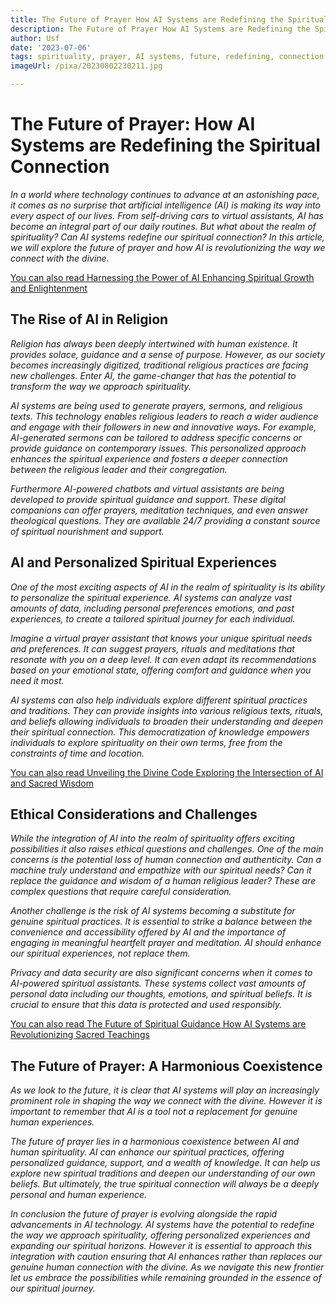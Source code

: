 ```yaml
---
title: The Future of Prayer How AI Systems are Redefining the Spiritual Connection
description: The Future of Prayer How AI Systems are Redefining the Spiritual Connection
author: Usf
date: '2023-07-06'
tags: spirituality, prayer, AI systems, future, redefining, connection
imageUrl: /pixa/20230802230211.jpg

---
```

# The Future of Prayer: How AI Systems  are Redefining the  Spiritual Connection

*In a world where technology continues to advance at an astonishing pace, it comes as no surprise that artificial intelligence (AI) is making its way into every aspect of our lives. From self-driving cars to virtual assistants, AI has become an integral part of our daily routines. But what about the realm of spirituality? Can AI systems redefine our spiritual connection? In this article, we will explore the  future  of prayer and how AI is revolutionizing the way we connect with the divine.*

[You can also read Harnessing  the Power  of AI  Enhancing Spiritual Growth and Enlightenment](Harnessing%20the%20Power%20of%20AI%20Enhancing%20Spiritual%20Growth%20and%20Enlightenment)


## The Rise of AI in Religion

*Religion has always been deeply intertwined with human existence. It provides solace, guidance and a sense  of purpose. However,  as our society  becomes increasingly digitized, traditional religious  practices are facing new challenges. Enter AI, the game-changer that  has the potential to  transform  the  way we approach spirituality.*

*AI systems are being used to generate prayers, sermons, and religious texts. This technology enables religious leaders to reach a wider audience and engage with their followers in new and innovative ways. For example, AI-generated sermons can be tailored to address specific concerns or  provide guidance on contemporary issues.  This personalized approach enhances the spiritual  experience and fosters a deeper connection between the religious leader  and their congregation.*

*Furthermore AI-powered chatbots  and virtual assistants are being developed to provide spiritual guidance and support.  These digital companions can offer prayers, meditation techniques, and even answer theological questions. They are  available 24/7 providing a constant  source of spiritual nourishment and support.*

## AI and Personalized  Spiritual Experiences

*One of the most exciting aspects  of AI in the realm of spirituality is its  ability  to personalize the spiritual experience. AI systems can analyze vast amounts of data, including personal preferences emotions, and past experiences, to create a tailored spiritual journey for each individual.*

*Imagine a virtual prayer assistant that knows your unique spiritual needs and preferences. It can suggest prayers, rituals and  meditations that resonate with you  on  a deep level.  It can even adapt its recommendations based on your emotional state, offering comfort and guidance when you need it most.*

*AI systems can  also  help individuals  explore different spiritual practices and traditions. They can provide insights into  various religious texts, rituals, and  beliefs allowing individuals to broaden their understanding and deepen  their spiritual connection. This democratization of knowledge empowers individuals to  explore  spirituality on  their own terms, free from  the constraints of time and location.*

[You can also read Unveiling the Divine Code  Exploring the Intersection of AI  and Sacred Wisdom](Unveiling%20the%20Divine%20Code%20Exploring%20the%20Intersection%20of%20AI%20and%20Sacred%20Wisdom)


## Ethical Considerations and Challenges

*While the integration of AI into  the  realm of spirituality offers exciting possibilities it also raises ethical questions and  challenges. One of the main concerns  is the potential loss of human connection and authenticity. Can a machine truly understand and empathize with our spiritual needs? Can it replace the guidance and wisdom of a human religious leader? These are complex  questions that require careful consideration.*

*Another challenge is the risk of AI systems becoming a substitute  for genuine spiritual practices. It is essential to strike a balance  between the convenience and accessibility offered by AI and the importance of  engaging in meaningful  heartfelt prayer and meditation. AI should enhance  our spiritual experiences, not replace them.*

*Privacy  and data security are also significant  concerns when it  comes to AI-powered spiritual assistants. These systems collect vast amounts of personal  data including our thoughts, emotions, and spiritual beliefs. It is crucial to ensure  that this data is protected and used  responsibly.*

[You can also read The Future of Spiritual Guidance How AI Systems are Revolutionizing Sacred Teachings](The%20Future%20of%20Spiritual%20Guidance%20How%20AI%20Systems%20are%20Revolutionizing%20Sacred%20Teachings)


## The Future of Prayer:  A Harmonious Coexistence

*As  we look to the future,  it is clear that AI systems will play an increasingly prominent role in shaping the way  we connect with the divine. However it is important to remember that AI is a tool not a  replacement for genuine human experiences.*

*The future of prayer lies in a harmonious coexistence between AI and human spirituality. AI can enhance our spiritual practices, offering personalized guidance, support, and a wealth  of knowledge. It can help us explore new spiritual traditions and  deepen our understanding of our own beliefs.  But ultimately, the true spiritual connection will always  be  a deeply personal and human experience.*

*In conclusion the  future of prayer is evolving alongside  the rapid advancements in AI technology. AI systems have  the potential to redefine the way we approach spirituality, offering personalized experiences and expanding our spiritual horizons. However it is essential to approach this  integration  with  caution ensuring  that AI enhances rather than replaces our genuine human  connection with the divine. As we navigate this new frontier let  us embrace the possibilities while remaining grounded in  the essence of our spiritual journey.*